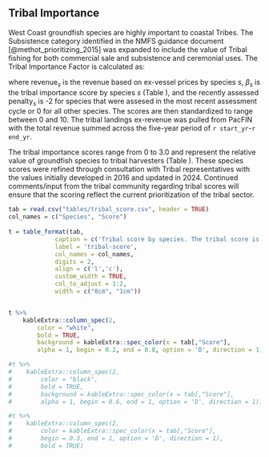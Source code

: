 
## Tribal Importance

West Coast groundfish species are highly important to coastal Tribes. The Subsistence category identified in the NMFS guidance document [@methot_prioritizing_2015] was expanded to include the value of Tribal fishing for both commercial sale and subsistence and ceremonial uses. The Tribal Importance Factor is calculated as:
  
\begin{equation}
\text{Initial Score}_{s} = log(\text{revenue}_{s} + 1) + \beta_s + \text{recently assessed penalty}_s   
\end{equation}
  
where $\text{revenue}_s$ is the revenue based on ex-vessel prices by species $s$, $\beta_s$ is the tribal importance score by species $s$ (Table \ref{tab:tribal-score}), and the $\text{recently assessed penalty}_s$ is -2 for species that were assesed in the most recent assessment cycle or 0 for all other species. The scores are then standardized to range between 0 and 10. The tribal landings ex-revenue was pulled from PacFIN with the total revenue summed across the five-year period of `r start_yr`-`r end_yr`. 

The tribal importance scores range from 0 to 3.0 and represent the relative value of groundfish species to tribal harvesters (Table \ref{tab:tribal-score}). These species scores were refined through consultation with Tribal representatives with the values initially developed in 2016 and updated in 2024. Continued comments/input from the tribal community regarding tribal scores will ensure that the scoring reflect the current prioritization of the tribal sector. 
  
```r

tab = read.csv("tables/tribal_score.csv", header = TRUE) 
col_names = c("Species", "Score")
  
t = table_format(tab, 
             caption = c('Tribal score by species. The tribal score is colored reflecting low to high scores ranging between blue to green, respectively.'),
             label = 'tribal-score',
             col_names = col_names,
             digits = 2,
             align = c('l','c'),
             custom_width = TRUE,
             col_to_adjust = 1:2,
             width = c("8cm", "1cm"))


t %>%
    kableExtra::column_spec(2, 
        color = "white", 
        bold = TRUE,
        background = kableExtra::spec_color(x = tab[,"Score"], 
        alpha = 1, begin = 0.2, end = 0.8, option = 'D', direction = 1))

#t %>%
#    kableExtra::column_spec(2, 
#        color = "black", 
#        bold = TRUE,
#        background = kableExtra::spec_color(x = tab[,"Score"], 
#        alpha = 1, begin = 0.6, end = 1, option = 'D', direction = 1))

#t %>%
#    kableExtra::column_spec(2, 
#        color = kableExtra::spec_color(x = tab[,"Score"], 
#        begin = 0.3, end = 1, option = 'D', direction = 1),
#        bold = TRUE)
  
```

